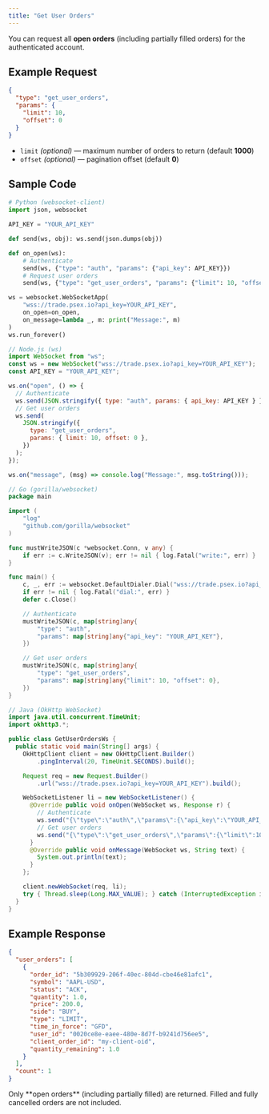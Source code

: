 ```yaml
---
title: "Get User Orders"
---
```


You can request all **open orders** (including partially filled orders) for the authenticated account.

## Example Request

```json
{
  "type": "get_user_orders",
  "params": {
    "limit": 10,
    "offset": 0
  }
}
```

- `limit` _(optional)_ — maximum number of orders to return (default **1000**)
- `offset` _(optional)_ — pagination offset (default **0**)

## Sample Code

<CodeGroup>

```python python
# Python (websocket-client)
import json, websocket

API_KEY = "YOUR_API_KEY"

def send(ws, obj): ws.send(json.dumps(obj))

def on_open(ws):
    # Authenticate
    send(ws, {"type": "auth", "params": {"api_key": API_KEY}})
    # Request user orders
    send(ws, {"type": "get_user_orders", "params": {"limit": 10, "offset": 0}})

ws = websocket.WebSocketApp(
    "wss://trade.psex.io?api_key=YOUR_API_KEY",
    on_open=on_open,
    on_message=lambda _, m: print("Message:", m)
)
ws.run_forever()
```

```javascript node
// Node.js (ws)
import WebSocket from "ws";
const ws = new WebSocket("wss://trade.psex.io?api_key=YOUR_API_KEY");
const API_KEY = "YOUR_API_KEY";

ws.on("open", () => {
  // Authenticate
  ws.send(JSON.stringify({ type: "auth", params: { api_key: API_KEY } }));
  // Get user orders
  ws.send(
    JSON.stringify({
      type: "get_user_orders",
      params: { limit: 10, offset: 0 },
    })
  );
});

ws.on("message", (msg) => console.log("Message:", msg.toString()));
```

```go go
// Go (gorilla/websocket)
package main

import (
	"log"
	"github.com/gorilla/websocket"
)

func mustWriteJSON(c *websocket.Conn, v any) {
	if err := c.WriteJSON(v); err != nil { log.Fatal("write:", err) }
}

func main() {
	c, _, err := websocket.DefaultDialer.Dial("wss://trade.psex.io?api_key=YOUR_API_KEY", nil)
	if err != nil { log.Fatal("dial:", err) }
	defer c.Close()

	// Authenticate
	mustWriteJSON(c, map[string]any{
		"type": "auth",
		"params": map[string]any{"api_key": "YOUR_API_KEY"},
	})

	// Get user orders
	mustWriteJSON(c, map[string]any{
		"type": "get_user_orders",
		"params": map[string]any{"limit": 10, "offset": 0},
	})
}
```

```java java
// Java (OkHttp WebSocket)
import java.util.concurrent.TimeUnit;
import okhttp3.*;

public class GetUserOrdersWs {
  public static void main(String[] args) {
    OkHttpClient client = new OkHttpClient.Builder()
        .pingInterval(20, TimeUnit.SECONDS).build();

    Request req = new Request.Builder()
        .url("wss://trade.psex.io?api_key=YOUR_API_KEY").build();

    WebSocketListener li = new WebSocketListener() {
      @Override public void onOpen(WebSocket ws, Response r) {
        // Authenticate
        ws.send("{\"type\":\"auth\",\"params\":{\"api_key\":\"YOUR_API_KEY\"}}");
        // Get user orders
        ws.send("{\"type\":\"get_user_orders\",\"params\":{\"limit\":10,\"offset\":0}}");
      }
      @Override public void onMessage(WebSocket ws, String text) {
        System.out.println(text);
      }
    };

    client.newWebSocket(req, li);
    try { Thread.sleep(Long.MAX_VALUE); } catch (InterruptedException ignored) {}
  }
}
```

</CodeGroup>

## Example Response

```json
{
  "user_orders": [
    {
      "order_id": "5b309929-206f-40ec-804d-cbe46e81afc1",
      "symbol": "AAPL-USD",
      "status": "ACK",
      "quantity": 1.0,
      "price": 200.0,
      "side": "BUY",
      "type": "LIMIT",
      "time_in_force": "GFD",
      "user_id": "0020ce8e-eaee-480e-8d7f-b9241d756ee5",
      "client_order_id": "my-client-oid",
      "quantity_remaining": 1.0
    }
  ],
  "count": 1
}
```

<Note>
  Only **open orders** (including partially filled) are returned. Filled and
  fully cancelled orders are not included.
</Note>
